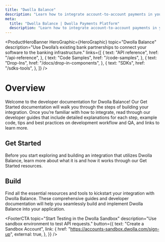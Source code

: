 ```yaml
---
title: "Dwolla Balance"
description: "Learn how to integrate account-to-account payments in your application with Dwolla Balance."
meta:
  title: "Dwolla Balance | Dwolla Payments Platform"
  description: "Learn how to integrate account-to-account payments in your application with Dwolla Balance."
---
```



<ProductHeroBanner
  HeroGraphic={HeroGraphic}
  topic="Dwolla Balance"
  description="Use Dwolla’s existing bank partnerships to connect your software to the banking infrastructure."
  links={[
    {
      text: "API reference",
      href: "/api-reference",
    },
    {
      text: "Code Samples",
      href: "/code-samples",
    },
    {
      text: "Drop-Ins",
      href: "/docs/drop-in-components",
    },
    {
      text: "SDKs",
      href: "/sdks-tools",
    },
  ]}
/>

# Overview

Welcome to the developer documentation for Dwolla Balance! Our Get Started documentation will walk you through the steps of building your integration. Once you’re familiar with how to integrate, read through our developer guides that include detailed explanations for each step, example code, tips and best practices on development workflow and QA, and links to learn more.

## Get Started

Before you start exploring and building an integration that utilizes Dwolla Balance, learn more about what it is and how it works through our Get Started resources.

<CardGrid maxColumns="2">
  <Card
    topic="What is Dwolla Balance?"
    description="Learn about Dwolla Balance's robust features and how it simplifies creating seamless and secure account-to-account payments for businesses and developers."
    links={[
      {
        text: "Read Docs",
        href: "/docs/balance/what-is-dwolla-balance",
        external: false,
      },
    ]}
  />
  <Card
    topic="Customer Types"
    description="Understanding and selecting the appropriate Customer type is the first step to a successful payment integration."
    links={[
      {
        text: "Read Docs",
        href: "/docs/balance/customer-types",
        external: false,
      },
    ]}
  />
</CardGrid>

## Build

Find all the essential resources and tools to kickstart your integration with Dwolla Balance. These comprehensive guides and developer documentation will help you seamlessly build and implement Dwolla Balance into your application.

<CardGrid maxColumns="3">
  <Card
    topic="Quickstarts"
    description="Jumpstart your integration with Quickstarts, featuring guides on API authentication and diverse funds flow scenarios."
    links={[
      {
        text: "Auth",
        href: "/docs/balance/auth",
        external: false,
      },
      {
        text: "Receive",
        href: "/docs/balance/receive-money",
        external: false,
      },
      {
        text: "Send",
        href: "/docs/balance/send-money",
        external: false,
      },
      {
        text: "Facilitate",
        href: "/docs/balance/transfer-money-between-users",
        external: false,
      },
      {
        text: "Me-to-Me",
        href: "/docs/balance/transfer-money-me-to-me",
        external: false,
      },
    ]}
  />
  <Card
    topic="Customers"
    description="Explore our comprehensive guides on onboarding Personal Verified Customers and Business Verified Customers with Dwolla Balance."
    links={[
      {
        text: "Business Verified Customer",
        href: "/docs/balance/business-verified-customer",
        external: false,
      },
      {
        text: "Personal Verified Customer",
        href: "/docs/balance/personal-verified-customer",
        external: false,
      },
    ]}
  />
  <Card
    topic="Funding Sources"
    description="Explore the various funding source types and discover the options available for adding and verifying banks."
    links={[
      {
        text: "Balance Funding Source",
        href: "/docs/balance/balance-funding-source",
        external: false,
      },
      {
        text: "Bank Funding Source",
        href: "/docs/balance/bank-funding-source",
        external: false,
      },
      {
        text: "Micro-deposit Verification",
        href: "/docs/balance/micro-deposit-verification",
        external: false,
      },
      {
        text: "Dwolla Balance + Plaid integration",
        href: "/docs/balance/plaid",
        external: false,
      },
    ]}
  />
  <Card
    topic="Transfers"
    description="Optimize your payment processes by understanding how transfers function with Dwolla Balance."
    links={[
      {
        text: "Facilitator Fee",
        href: "/docs/balance/facilitator-fee",
        external: false,
      },
      {
        text: "Transfer Processing Times",
        href: "/docs/balance/transfer-processing-times",
        external: false,
      },
      {
        text: "Transfer Lifecycle",
        href: "/docs/balance/transfer-lifecycle",
        external: false,
      },
      {
        text: "Transfer Failures",
        href: "/docs/balance/transfer-failures",
        external: false,
      },
    ]}
  />
  <Card
    topic="Notifications"
    description="Keep your business and your users up-to-date on what’s happening within your Dwolla Balance integration through accurate and timely notifications."
    links={[
      {
        text: "Webhook Events",
        href: "/docs/balance/webhook-events",
        external: false,
      },
      {
        text: "Operational Notifications",
        href: "/docs/balance/operational-notifications",
        external: false,
      },
      {
        text: "Working with Webhooks",
        href: "/docs/balance/webhooks",
        external: false,
      },
    ]}
  />
  <Card
    topic="Features"
    description="Explore the array of capabilities that will further streamline your transactions and enhance your user experience."
    links={[
      {
        text: "Virtual Account Number",
        href: "/docs/balance/virtual-account-numbers",
        external: false,
      },
      {
        text: "Real-time Payments",
        href: "/docs/balance/real-time-payments",
        external: false,
      },
      {
        text: "Same-Day ACH",
        href: "/docs/balance/same-day-ach",
        external: false,
      },
    ]}
  />
  <Card
    topic="Integrations"
    description="Discover how Dwolla Balance integrates effortlessly with various partners to offer enhanced functionality and expanded possibilities for your payment ecosystem."
    links={[
      {
        text: "Bank Account Verification",
        href: "/docs/balance/secure-exchange",
        external: false,
      },
      {
        text: "Fraud Monitoring",
        href: "/docs/balance/sift",
        external: false,
      },
    ]}
  />
</CardGrid>

<FooterCTA
  topic="Start Testing in the Dwolla Sandbox"
  description="Use sandbox environment to test API requests."
  button={{
    text: "Create a Sandbox Account",
    link: {
      href: "https://accounts-sandbox.dwolla.com/sign-up",
      external: true,
    },
  }}
/>

